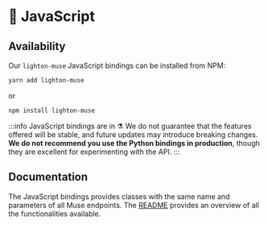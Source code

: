 ---
---


# 📝 JavaScript

## Availability

Our `lighton-muse` JavaScript bindings <Alpha /> can be installed from NPM:

```bash
yarn add lighton-muse
```

or

```bash
npm install lighton-muse
```

:::info JavaScript bindings are in <Alpha /> ⚗️
We do not guarantee that the features offered will be stable, and future updates may introduce breaking changes. **We do
not recommend you use the Python bindings in production**, though they are excellent for experimenting with the API.
:::

## Documentation

The JavaScript bindings provides classes with the same name and parameters of all Muse endpoints. The [README](https://github.com/lightonai/js-lightonmuse/blob/master/README.md) provides an overview of all the functionalities available.

